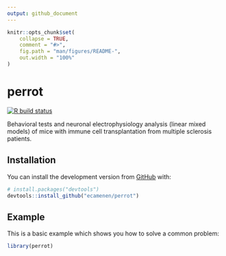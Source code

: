 ```yaml
---
output: github_document
---
```


<!-- README.md is generated from README.Rmd. Please edit that file -->

```r
knitr::opts_chunk$set(
    collapse = TRUE,
    comment = "#>",
    fig.path = "man/figures/README-",
    out.width = "100%"
)
```

# perrot

<!-- badges: start -->
[![R build status](https://github.com/ecamenen/perrot/workflows/R-CMD-check/badge.svg)](https://github.com/ecamenen/perrot/actions)
<!-- badges: end -->

Behavioral tests and neuronal electrophysiology analysis (linear mixed models) of mice with immune cell transplantation from multiple sclerosis patients.

## Installation

You can install the development version from [GitHub](https://github.com/) with:

``` r
# install.packages("devtools")
devtools::install_github("ecamenen/perrot")
```

## Example

This is a basic example which shows you how to solve a common problem:

```r
library(perrot)
```
